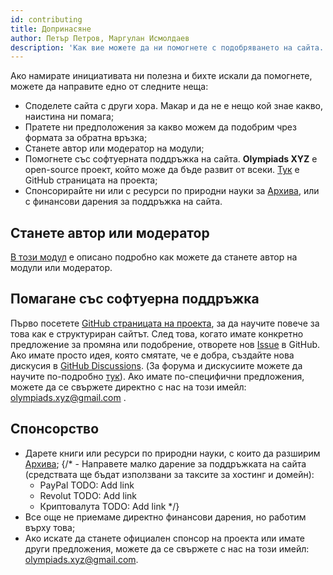 ```yaml
---
id: contributing
title: Допринасяне
author: Петър Петров, Маргулан Исмолдаев
description: 'Как вие можете да ни помогнете с подобряването на сайта.'
---
```


Ако намирате инициативата ни полезна и бихте искали да помогнете, можете да направите едно от следните неща:

- Споделете сайта с други хора. Макар и да не е нещо кой знае какво, наистина ни помага;
- Пратете ни предположения за какво можем да подобрим чрез формата за обратна връзка;
- Станете автор или модератор на модули;
- Помогнете със софтуерната поддръжка на сайта. **Olympiads XYZ** e open-source проект, който може да бъде развит от всеки. [Тук](https://github.com/OlympiadsXYZ/olympiads-xyz) е GitHub страницата на проекта;
- Спонсорирайте ни или с ресурси по природни науки за [Архива](/archive), или с финансови дарения за поддръжка на сайта.

## Станете автор или модератор

[В този модул](/general/become-author) е описано подробно как можете да станете автор на модули или модератор.

## Помагане със софтуерна поддръжка

Първо посетете [GitHub страницата на проекта](https://github.com/OlympiadsXYZ/olympiads-xyz), за да научите повече за това как е структуриран сайтът. След това, когато имате конкретно предложение за промяна или подобрение, отворете нов [Issue](https://github.com/OlympiadsXYZ/olympiads-xyz/issues) в GitHub. Ако имате просто идея, която смятате, че е добра, създайте нова дискусия в [GitHub Discussions](https://github.com/OlympiadsXYZ/olympiads-xyz/discussions). (За форума и дискусиите можете да научите по-подробно [тук](/general/discussions)). Ако имате по-специфични предложения, можете да се свържете директно с нас на този имейл: olympiads.xyz@gmail.com .


## Спонсорство

- Дарете книги или ресурси по природни науки, с които да разширим [Архива](/archive);
{/* - Направете малко дарение за поддръжката на сайта (средствата ще бъдат използвани за таксите за хостинг и домейн):
    - PayPal TODO: Add link
    - Revolut TODO: Add link
    - Криптовалута TODO: Add link */}
- Все още не приемаме директно финансови дарения, но работим върху това;
- Ако искате да станете официален спонсор на проекта или имате други предложения, можете да се свържете с нас на този имейл: olympiads.xyz@gmail.com.



